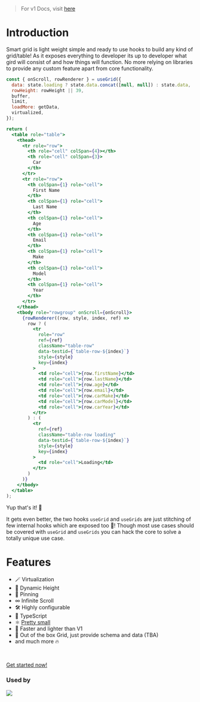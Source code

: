 > For v1 Docs, visit [here](https://mukuljainx.github.io/smart-grid/)

# Introduction

Smart grid is light weight simple and ready to use hooks to build any kind of grid/table! As it
exposes everything to developer its up to developer what gird will consist of and how things will function.
No more relying on libraries to provide any custom feature apart from core functionality.

```jsx
const { onScroll, rowRenderer } = useGrid({
  data: state.loading ? state.data.concat([null, null]) : state.data,
  rowHeight: rowHeight || 39,
  buffer,
  limit,
  loadMore: getData,
  virtualized,
});

return (
  <table role="table">
    <thead>
      <tr role="row">
        <th role="cell" colSpan={4}></th>
        <th role="cell" colSpan={3}>
          Car
        </th>
      </tr>
      <tr role="row">
        <th colSpan={1} role="cell">
          First Name
        </th>
        <th colSpan={1} role="cell">
          Last Name
        </th>
        <th colSpan={1} role="cell">
          Age
        </th>
        <th colSpan={1} role="cell">
          Email
        </th>
        <th colSpan={1} role="cell">
          Make
        </th>
        <th colSpan={1} role="cell">
          Model
        </th>
        <th colSpan={1} role="cell">
          Year
        </th>
      </tr>
    </thead>
    <tbody role="rowgroup" onScroll={onScroll}>
      {rowRenderer((row, style, index, ref) =>
        row ? (
          <tr
            role="row"
            ref={ref}
            className="table-row"
            data-testid={`table-row-${index}`}
            style={style}
            key={index}
          >
            <td role="cell">{row.firstName}</td>
            <td role="cell">{row.lastName}</td>
            <td role="cell">{row.age}</td>
            <td role="cell">{row.email}</td>
            <td role="cell">{row.carMake}</td>
            <td role="cell">{row.carModel}</td>
            <td role="cell">{row.carYear}</td>
          </tr>
        ) : (
          <tr
            ref={ref}
            className="table-row loading"
            data-testid={`table-row-${index}`}
            style={style}
            key={index}
          >
            <td role="cell">Loading</td>
          </tr>
        )
      )}
    </tbody>
  </table>
);
```

Yup that's it! 🚀

It gets even better, the two hooks `useGrid` and `useGrids` are just stitching of few internal
hooks which are exposed too 🎉! Though most use cases should be covered with `useGrid` and `useGrids`
you can hack the core to solve a totally unique use case.

# Features

- 🪄 Virtualization
- 🎲 Dynamic Height
- 📌 Pinning
- ∞ Infinite Scroll
- 🛠 Highly configurable
- 💪 TypeScript
- ⚛ [Pretty small](https://bundlephobia.com/package/@crafts/smart-grid@latest)
- 🚀 Faster and lighter than V1
- 🎁 Out of the box Grid, just provide schema and data (TBA)
- and much more 🔥

<br />

[Get started now!](/getting-started)

### Used by

[![](./users/innovaccer.svg)](http://innovaccer.com/)
